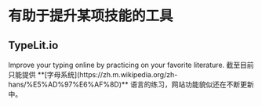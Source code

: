 
# 有助于提升某项技能的工具

## TypeLit.io
<AppCard picOrgin="https://www.typelit.io/images/social-share-thumbnail-dark.jpg" appName="TypeLit.io" website="https://www.typelit.io/">
    Improve your typing online by practicing on your favorite literature.
</AppCard>

<Callout>
    截至目前只能提供 **[字母系统](https://zh.m.wikipedia.org/zh-hans/%E5%AD%97%E6%AF%8D)** 语言的练习，网站功能貌似还在不断更新中。
</Callout>